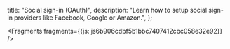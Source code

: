   title: "Social sign-in (OAuth)",
  description: "Learn how to setup social sign-in providers like Facebook, Google or Amazon.",
};






<Fragments fragments={{js: js6b906cdbf5b1bbc7407412cbc058e32e92}} />
